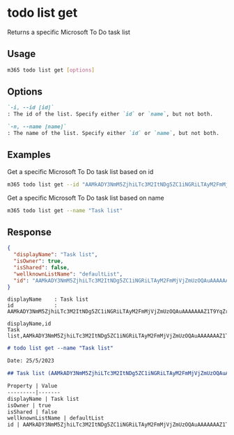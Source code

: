 
# todo list get

Returns a specific Microsoft To Do task list

## Usage

```sh
m365 todo list get [options]
```

## Options

```md defintion-list
`-i, --id [id]`
: The id of the list. Specify either `id` or `name`, but not both.

`-n, --name [name]`
: The name of the list. Specify either `id` or `name`, but not both.
```

<Global />

## Examples

Get a specific Microsoft To Do task list based on id

```sh
m365 todo list get --id "AAMkADY3NmM5ZjhiLTc3M2ItNDg5ZC1iNGRiLTAyM2FmMjVjZmUzOQAuAAAAAAAZ1T9YqZrvS66KkevskFAXAQBEMhhN5VK7RaaKpIc1KhMKAAAZ3e1AAAA="
```

Get a specific Microsoft To Do task list based on name

```sh
m365 todo list get --name "Task list"
```

## Response

<Tabs>
  <TabItem value="JSON">

  ```json
  {
    "displayName": "Task list",
    "isOwner": true,
    "isShared": false,
    "wellknownListName": "defaultList",
    "id": "AAMkADY3NmM5ZjhiLTc3M2ItNDg5ZC1iNGRiLTAyM2FmMjVjZmUzOQAuAAAAAAAZ1T9YqZrvS66KkevskFAXAQBEMhhN5VK7RaaKpIc1KhMKAAAZ3e1AAAA="
  }
  ```

  </TabItem>
  <TabItem value="Text">

  ```text
  displayName    : Task list
  id             : AAMkADY3NmM5ZjhiLTc3M2ItNDg5ZC1iNGRiLTAyM2FmMjVjZmUzOQAuAAAAAAAZ1T9YqZrvS66KkevskFAXAQBEMhhN5VK7RaaKpIc1KhMKAAAZ3e1AAAA=
  ```

  </TabItem>
  <TabItem value="CSV">

  ```csv
  displayName,id
  Task list,AAMkADY3NmM5ZjhiLTc3M2ItNDg5ZC1iNGRiLTAyM2FmMjVjZmUzOQAuAAAAAAAZ1T9YqZrvS66KkevskFAXAQBEMhhN5VK7RaaKpIc1KhMKAAAZ3e1AAAA=
  ```

  </TabItem>
  <TabItem value="Markdown">

  ```md
  # todo list get --name "Task list"

  Date: 25/5/2023

  ## Task list (AAMkADY3NmM5ZjhiLTc3M2ItNDg5ZC1iNGRiLTAyM2FmMjVjZmUzOQAuAAAAAAAZ1T9YqZrvS66KkevskFAXAQBEMhhN5VK7RaaKpIc1KhMKAAAZ3e1AAAA=)
  
  Property | Value
  ---------|-------
  displayName | Task list
  isOwner | true
  isShared | false
  wellknownListName | defaultList
  id | AAMkADY3NmM5ZjhiLTc3M2ItNDg5ZC1iNGRiLTAyM2FmMjVjZmUzOQAuAAAAAAAZ1T9YqZrvS66KkevskFAXAQBEMhhN5VK7RaaKpIc1KhMKAAAZ3e1AAAA=
  ```
  
  </TabItem>
</Tabs>

